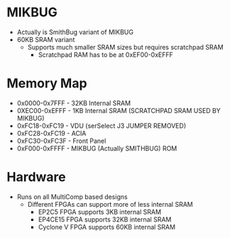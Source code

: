 = MIKBUG =

* Actually is SmithBug variant of MIKBUG
* 60KB SRAM variant
** Supports much smaller SRAM sizes but requires scratchpad SRAM
*** Scratchpad RAM has to be at 0xEF00-0xEFFF

=	Memory Map =

* 0x0000-0x7FFF - 32KB Internal SRAM
* 0XEC00-0xEFFF - 1KB Internal SRAM (SCRATCHPAD SRAM USED BY MIKBUG)
* 0xFC18-0xFC19 - VDU (serSelect J3 JUMPER REMOVED)
* 0xFC28-0xFC19 - ACIA
* 0xFC30-0xFC3F - Front Panel
* 0xF000-0xFFFF - MIKBUG (Actually SMITHBUG) ROM

= Hardware =

* Runs on all MultiComp based designs
** Different FPGAs can support more of less internal SRAM
*** EP2C5 FPGA supports 3KB internal SRAM
*** EP4CE15 FPGA supports 32KB internal SRAM
*** Cyclone V FPGA supports 60KB internal SRAM
